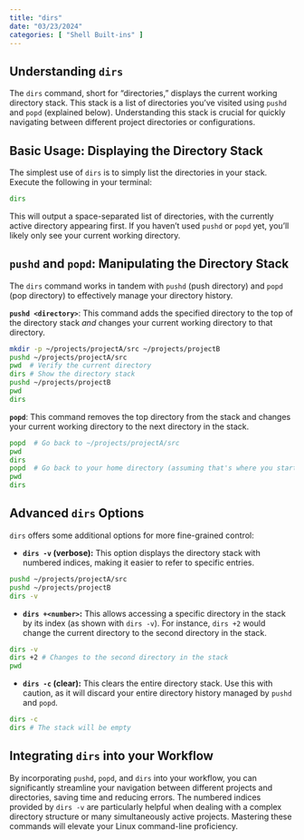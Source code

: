 ```yaml
---
title: "dirs"
date: "03/23/2024"
categories: [ "Shell Built-ins" ]
---
```

## Understanding `dirs`

The `dirs` command, short for "directories," displays the current working directory stack. This stack is a list of directories you've visited using `pushd` and `popd` (explained below).  Understanding this stack is crucial for quickly navigating between different project directories or configurations.


## Basic Usage: Displaying the Directory Stack

The simplest use of `dirs` is to simply list the directories in your stack.  Execute the following in your terminal:

```bash
dirs
```

This will output a space-separated list of directories, with the currently active directory appearing first.  If you haven't used `pushd` or `popd` yet, you'll likely only see your current working directory.

##  `pushd` and `popd`: Manipulating the Directory Stack

The `dirs` command works in tandem with `pushd` (push directory) and `popd` (pop directory) to effectively manage your directory history.

**`pushd <directory>`**: This command adds the specified directory to the top of the directory stack *and* changes your current working directory to that directory.

```bash
mkdir -p ~/projects/projectA/src ~/projects/projectB
pushd ~/projects/projectA/src
pwd  # Verify the current directory
dirs # Show the directory stack
pushd ~/projects/projectB
pwd
dirs
```

**`popd`**: This command removes the top directory from the stack and changes your current working directory to the next directory in the stack.

```bash
popd  # Go back to ~/projects/projectA/src
pwd
dirs
popd  # Go back to your home directory (assuming that's where you started)
pwd
dirs
```

##  Advanced `dirs` Options

`dirs` offers some additional options for more fine-grained control:

* **`dirs -v` (verbose):**  This option displays the directory stack with numbered indices, making it easier to refer to specific entries.

```bash
pushd ~/projects/projectA/src
pushd ~/projects/projectB
dirs -v
```

* **`dirs +<number>`:** This allows accessing a specific directory in the stack by its index (as shown with `dirs -v`).  For instance, `dirs +2` would change the current directory to the second directory in the stack.

```bash
dirs -v
dirs +2 # Changes to the second directory in the stack
pwd
```

* **`dirs -c` (clear):** This clears the entire directory stack. Use this with caution, as it will discard your entire directory history managed by `pushd` and `popd`.

```bash
dirs -c
dirs # The stack will be empty
```

## Integrating `dirs` into your Workflow

By incorporating `pushd`, `popd`, and `dirs` into your workflow, you can significantly streamline your navigation between different projects and directories, saving time and reducing errors.  The numbered indices provided by `dirs -v` are particularly helpful when dealing with a complex directory structure or many simultaneously active projects.  Mastering these commands will elevate your Linux command-line proficiency.

